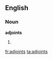 ==English==

===Noun===
'''adjoints'''

# {{plural of|[[adjoint]]}}

[[fr:adjoints]]
[[ta:adjoints]]